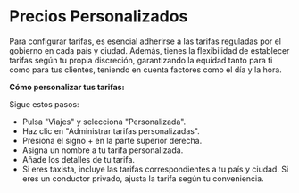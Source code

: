 # Precios Personalizados

Para configurar tarifas, es esencial adherirse a las tarifas reguladas por el gobierno en cada país y ciudad. Además, tienes la flexibilidad de establecer tarifas según tu propia discreción, garantizando la equidad tanto para ti como para tus clientes, teniendo en cuenta factores como el día y la hora.

**Cómo personalizar tus tarifas:**

Sigue estos pasos:

* Pulsa "Viajes" y selecciona "Personalizada".
* Haz clic en "Administrar tarifas personalizadas".
* Presiona el signo + en la parte superior derecha.
* Asigna un nombre a tu tarifa personalizada.
* Añade los detalles de tu tarifa.
* Si eres taxista, incluye las tarifas correspondientes a tu país y ciudad. Si eres un conductor privado, ajusta la tarifa según tu conveniencia.
